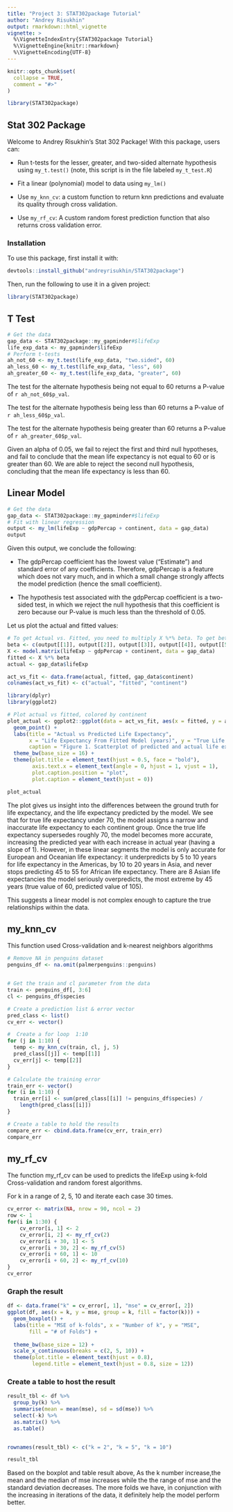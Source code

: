 ```yaml
---
title: "Project 3: STAT302package Tutorial"
author: "Andrey Risukhin"
output: rmarkdown::html_vignette
vignette: >
  %\VignetteIndexEntry{STAT302package Tutorial}
  %\VignetteEngine{knitr::rmarkdown}
  %\VignetteEncoding{UTF-8}
---
```


```r
knitr::opts_chunk$set(
  collapse = TRUE,
  comment = "#>"
)
```

```r
library(STAT302package)
```

## Stat 302 Package

Welcome to Andrey Risukhin's Stat 302 Package! With this package, users can:

- Run t-tests for the lesser, greater, and two-sided alternate hypothesis using `my_t.test()` (note, this script is in the file labeled `my_t_test.R`)

- Fit a linear (polynomial) model to data using `my_lm()`

- Use `my_knn_cv`: a custom function to return knn predictions and evaluate its quality through cross validation.

- Use `my_rf_cv`: A custom random forest prediction function that also returns cross validation error.

### Installation

To use this package, first install it with:

```r
devtools::install_github("andreyrisukhin/STAT302package")
```

Then, run the following to use it in a given project:

```r
library(STAT302package)
```

## T Test

```r
# Get the data
gap_data <- STAT302package::my_gapminder#$lifeExp
life_exp_data <- my_gapminder$lifeExp
# Perform t-tests
ah_not_60 <- my_t.test(life_exp_data, "two.sided", 60)
ah_less_60 <- my_t.test(life_exp_data, "less", 60)
ah_greater_60 <- my_t.test(life_exp_data, "greater", 60)
```
The test for the alternate hypothesis being not equal to 60 returns a P-value of `r ah_not_60$p_val`.

The test for the alternate hypothesis being less than 60 returns a P-value of `r ah_less_60$p_val`.

The test for the alternate hypothesis being greater than 60 returns a P-value of `r ah_greater_60$p_val`.

Given an alpha of 0.05, we fail to reject the first and third null hypotheses, and fail to conclude that the mean life expectancy is not equal to 60 or is greater than 60. We are able to reject the second null hypothesis, concluding that the mean life expectancy is less than 60. 

## Linear Model

```r
# Get the data
gap_data <- STAT302package::my_gapminder#$lifeExp
# Fit with linear regression
output <- my_lm(lifeExp ~ gdpPercap + continent, data = gap_data)
output
```
Given this output, we conclude the following:

- The gdpPercap coefficient has the lowest value ("Estimate") and standard error of any coefficients. Therefore, gdpPercap is a feature which does not vary much, and in which a small change strongly affects the model prediction (hence the small coefficient). 

- The hypothesis test associated with the gdpPercap coefficient is a two-sided test, in which we reject the null hypothesis that this coefficient is zero because our P-value is much less than the threshold of 0.05. 

Let us plot the actual and fitted values:

```r
# To get Actual vs. Fitted, you need to multiply X %*% beta. To get beta, use your estimates. To get X, use `model.matrix(FORMULA, DATA)`
beta <- c(output[[1]], output[[2]], output[[3]], output[[4]], output[[5]], output[[6]])
X <- model.matrix(lifeExp ~ gdpPercap + continent, data = gap_data)
fitted <- X %*% beta
actual <- gap_data$lifeExp

act_vs_fit <- data.frame(actual, fitted, gap_data$continent)
colnames(act_vs_fit) <- c("actual", "fitted", "continent")
```
```r
library(dplyr)
library(ggplot2)

# Plot actual vs fitted, colored by continent
plot_actual <- ggplot2::ggplot(data = act_vs_fit, aes(x = fitted, y = actual, color = continent)) +
  geom_point() +
  labs(title = "Actual vs Predicted Life Expectancy",
       x = "Life Expectancy From Fitted Model (years)", y = "True Life Expectancy (years)",
       caption = "Figure 1. Scatterplot of predicted and actual life expectancy, colored by continent.") + 
  theme_bw(base_size = 16) +
  theme(plot.title = element_text(hjust = 0.5, face = "bold"),
        axis.text.x = element_text(angle = 0, hjust = 1, vjust = 1),
        plot.caption.position = "plot",
        plot.caption = element_text(hjust = 0))

plot_actual
```
The plot gives us insight into the differences between the ground truth for life expectancy, and the life expectancy predicted by the model. We see that for true life expectancy under 70, the model assigns a narrow and inaccurate life expectancy to each continent group. Once the true life expectancy supersedes roughly 70, the model becomes more accurate, increasing the predicted year with each increase in actual year (having a slope of 1). However, in these linear segments the model is only accurate for European and Oceanian life expectancy: it underpredicts by 5 to 10 years for life expectancy in the Americas, by 10 to 20 years in Asia, and never stops predicting 45 to 55 for African life expectancy. There are 8 Asian life expectancies the model seriously overpredicts, the most extreme by 45 years (true value of 60, predicted value of 105).

This suggests a linear model is not complex enough to capture the true relationships within the data.

## my_knn_cv
This function used Cross-validation and k-nearest neighbors algorithms

```r
# Remove NA in penguins dataset
penguins_df <- na.omit(palmerpenguins::penguins)


# Get the train and cl parameter from the data
train <- penguins_df[, 3:6]
cl <- penguins_df$species

# Create a prediction list & error vector
pred_class <- list()
cv_err <- vector()

#  Create a for loop  1:10 
for (j in 1:10) {
  temp <- my_knn_cv(train, cl, j, 5)
  pred_class[[j]] <- temp[[1]]
  cv_err[j] <- temp[[2]]
}

# Calculate the training error
train_err <- vector()
for (i in 1:10) {
  train_err[i] <- sum(pred_class[[i]] != penguins_df$species) / 
    length(pred_class[[i]])
}

# Create a table to hold the results
compare_err <- cbind.data.frame(cv_err, train_err)
compare_err
```


## my_rf_cv

The function my_rf_cv can be used to predicts the lifeExp using k-fold Cross-validation and random forest algorithms.

For k in a range of 2, 5, 10 and iterate each case 30 times.

```r
cv_error <- matrix(NA, nrow = 90, ncol = 2)
row <- 1
for(i in 1:30) {
    cv_error[i, 1] <- 2
    cv_error[i, 2] <- my_rf_cv(2)
    cv_error[i + 30, 1] <- 5
    cv_error[i + 30, 2] <- my_rf_cv(5)
    cv_error[i + 60, 1] <- 10
    cv_error[i + 60, 2] <- my_rf_cv(10)
}
cv_error
```


### Graph the result 
```r
df <- data.frame("k" = cv_error[, 1], "mse" = cv_error[, 2])
ggplot(df, aes(x = k, y = mse, group = k, fill = factor(k))) +
  geom_boxplot() +
  labs(title = "MSE of k-folds", x = "Number of k", y = "MSE", 
       fill = "# of Folds") +
  
  theme_bw(base_size = 12) +
  scale_x_continuous(breaks = c(2, 5, 10)) +
  theme(plot.title = element_text(hjust = 0.8),
        legend.title = element_text(hjust = 0.8, size = 12))
```

### Create a table to host the result 
```r
result_tbl <- df %>% 
  group_by(k) %>%
  summarise(mean = mean(mse), sd = sd(mse)) %>%
  select(-k) %>%
  as.matrix() %>%
  as.table()


rownames(result_tbl) <- c("k = 2", "k = 5", "k = 10")

result_tbl
```
Based on the boxplot and table result above, As the k number increase,the mean and the median of mse increases while the the range of mse and the standard deviation decreases. 
The more folds we  have, in conjunction with the increasing in  iterations of the data, it definitely help the model perform better.


